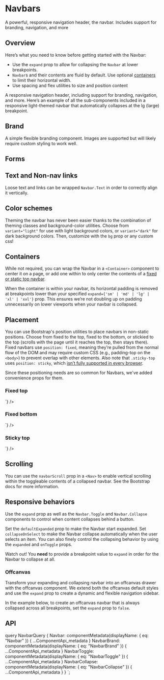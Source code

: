 

# Navbars

<p className="lead">
  A powerful, responsive navigation header, the navbar. Includes support for
  branding, navigation, and more
</p>

## Overview

Here’s what you need to know before getting started with the Navbar:

- Use the `expand` prop to allow for collapsing the `Navbar` at
  lower breakpoints.
- `Navbar`s and their contents are fluid by default. Use optional
  [containers](#containers) to limit their horizontal width.
- Use spacing and flex utilities to size and position content

A responsive navigation header, including support for branding,
navigation, and more. Here’s an example of all the sub-components
included in a responsive light-themed navbar that automatically
collapses at the lg (large) breakpoint.

<ReactPlayground codeText={NavbarBasic} />

## Brand

A simple flexible branding component. Images are supported but will
likely require custom styling to work well.

<ReactPlayground codeText={NavbarBrand} />

## Forms

## Text and Non-nav links

Loose text and links can be wrapped `Navbar.Text` in order to
correctly align it vertically.

<ReactPlayground codeText={NavbarTextLink} />

## Color schemes

Theming the navbar has never been easier thanks to the combination of
theming classes and background-color utilities. Choose from
`variant="light"` for use with light background colors, or
`variant="dark"` for dark background colors. Then, customize
with the `bg` prop or any custom css!

<ReactPlayground codeText={NavbarColorSchemes} />

## Containers

While not required, you can wrap the Navbar in a `<Container>` component
to center it on a page, or add one within to only center the contents of a
[fixed or static top navbar](#placement).

<ReactPlayground codeText={ContainerOutside} />

When the container is within your navbar, its horizontal padding is
removed at breakpoints lower than your specified
`expand={'sm' | 'md' | 'lg' | 'xl' | 'xxl'}` prop. This
ensures we’re not doubling up on padding unnecessarily on lower
viewports when your navbar is collapsed.

<ReactPlayground codeText={ContainerInside} />

## Placement

You can use Bootstrap's <DocLink path="/utilities/position/">position utilities</DocLink> to
place navbars in non-static positions. Choose from fixed to the top,
fixed to the bottom, or stickied to the top (scrolls with the page until
it reaches the top, then stays there). Fixed navbars use
`position: fixed`, meaning they’re pulled from the normal
flow of the DOM and may require custom CSS (e.g., padding-top on the
`<body>`) to prevent overlap with other elements. Also
note that `.sticky-top` uses `position: sticky`, which
[isn’t fully supported in every browser](https://caniuse.com/#feat=css-sticky).

Since these positioning needs are so common for Navbars, we've added
convenience props for them.

<h3 className="h4">Fixed top</h3>
<CodeBlock codeText={` <Navbar fixed="top" />`} />

<h3 className="h4">Fixed bottom</h3>
<CodeBlock codeText={` <Navbar fixed="bottom" />`} />

<h3 className="h4">Sticky top</h3>
<CodeBlock codeText={` <Navbar sticky="top" />`} />

## Scrolling

You can use the `navbarScroll` prop in a `<Nav>` to enable vertical scrolling within the
toggleable contents of a collapsed navbar. See the <DocLink path="/components/navbar/#scrolling">Bootstrap docs</DocLink> for more information.

<ReactPlayground codeText={NavScroll} />

## Responsive behaviors

Use the `expand` prop as well as the
`Navbar.Toggle` and `Navbar.Collapse` components
to control when content collapses behind a button.

Set the `defaultExpanded` prop to make the Navbar start
expanded. Set `collapseOnSelect` to make the Navbar collapse
automatically when the user selects an item. You can also finely control
the collapsing behavior by using the `expanded` and
`onToggle` props.

<Callout theme="warning">
  Watch out! You <strong>need</strong> to provide a breakpoint value to <code>expand</code> in
  order for the Navbar to collapse at all.
</Callout>

<ReactPlayground codeText={NavbarCollapsible} />

### Offcanvas

Transform your expanding and collapsing navbar into an offcanvas drawer
with the offcanvas component. We extend both the offcanvas default
styles and use the `expand` prop to create a dynamic and
flexible navigation sidebar.

In the example below, to create an offcanvas navbar that is always
collapsed across all breakpoints, set the `expand` prop to `false`.

<ReactPlayground codeText={NavbarOffcanvas} />

## API

<ComponentApi metadata={props.data.Navbar} />
<ComponentApi
  metadata={props.data.NavbarBrand}
  exportedBy={props.data.Navbar}
/>
<ComponentApi
  metadata={props.data.NavbarToggle}
  exportedBy={props.data.Navbar}
/>
<ComponentApi
  metadata={props.data.NavbarCollapse}
  exportedBy={props.data.Navbar}
/>

  query NavbarQuery {
    Navbar: componentMetadata(displayName: { eq: "Navbar" }) {
      ...ComponentApi_metadata
    }
    NavbarBrand: componentMetadata(displayName: { eq: "NavbarBrand" }) {
      ...ComponentApi_metadata
    }
    NavbarToggle: componentMetadata(displayName: { eq: "NavbarToggle" }) {
      ...ComponentApi_metadata
    }
    NavbarCollapse: componentMetadata(displayName: { eq: "NavbarCollapse" }) {
      ...ComponentApi_metadata
    }
  }
`;
